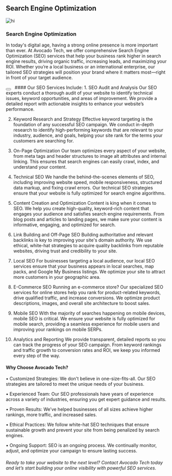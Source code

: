 
## Search Engine Optimization 

![hi](/assets/services/mobile-app-development/SEO.png)

### Search Engine Optimization 

In today's digital age, having a strong online presence is more important than ever. At Avocado Tech, we offer comprehensive Search Engine Optimization (SEO) services that help your business rank higher in search engine results, driving organic traffic, increasing leads, and maximizing your ROI. Whether you’re a local business or an international enterprise, our tailored SEO strategies will position your brand where it matters most—right in front of your target audience.

<Link href="/contact"><Button></Button></Link>
&nbsp;
#### Our SEO Services Include:
1. SEO Audit and Analysis Our SEO experts conduct a thorough audit of your website to identify technical issues, keyword opportunities, and areas of improvement. We provide a detailed report with actionable insights to enhance your website’s performance.

2. Keyword Research and Strategy Effective keyword targeting is the foundation of any successful SEO campaign. We conduct in-depth research to identify high-performing keywords that are relevant to your industry, audience, and goals, helping your site rank for the terms your customers are searching for.

3. On-Page Optimization Our team optimizes every aspect of your website, from meta tags and header structures to image alt attributes and internal linking. This ensures that search engines can easily crawl, index, and understand your content.

4. Technical SEO We handle the behind-the-scenes elements of SEO, including improving website speed, mobile responsiveness, structured data markup, and fixing crawl errors. Our technical SEO strategies ensure that your website is fully optimized for search engine algorithms.

5. Content Creation and Optimization Content is king when it comes to SEO. We help you create high-quality, keyword-rich content that engages your audience and satisfies search engine requirements. From blog posts and articles to landing pages, we make sure your content is informative, engaging, and optimized for search.

6. Link Building and Off-Page SEO Building authoritative and relevant backlinks is key to improving your site's domain authority. We use ethical, white-hat strategies to acquire quality backlinks from reputable websites, driving trust and credibility to your site.

7. Local SEO For businesses targeting a local audience, our local SEO services ensure that your business appears in local searches, map packs, and Google My Business listings. We optimize your site to attract more customers in your geographic area.

8. E-Commerce SEO Running an e-commerce store? Our specialized SEO services for online stores help you rank for product-related keywords, drive qualified traffic, and increase conversions. We optimize product descriptions, images, and overall site architecture to boost sales.

9. Mobile SEO With the majority of searches happening on mobile devices, mobile SEO is critical. We ensure your website is fully optimized for mobile search, providing a seamless experience for mobile users and improving your rankings on mobile SERPs.

10. Analytics and Reporting We provide transparent, detailed reports so you can track the progress of your SEO campaign. From keyword rankings and traffic growth to conversion rates and ROI, we keep you informed every step of the way.

#### Why Choose Avocado Tech?
•	Customized Strategies: We don't believe in one-size-fits-all. Our SEO strategies are tailored to meet the unique needs of your business.

•	Experienced Team: Our SEO professionals have years of experience across a variety of industries, ensuring you get expert guidance and results.

•	Proven Results: We’ve helped businesses of all sizes achieve higher rankings, more traffic, and increased sales.

•	Ethical Practices: We follow white-hat SEO techniques that ensure sustainable growth and prevent your site from being penalized by search engines.

•	Ongoing Support: SEO is an ongoing process. We continually monitor, adjust, and optimize your campaign to ensure lasting success.

###### Ready to take your website to the next level? Contact Avocado Tech today and let’s start building your online visibility with powerful SEO services.
